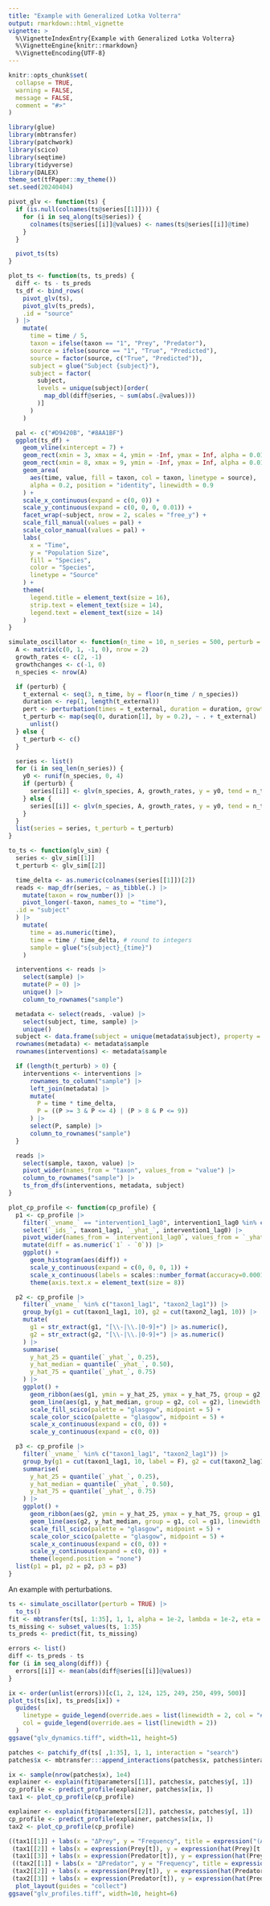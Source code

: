 ```yaml
---
title: "Example with Generalized Lotka Volterra"
output: rmarkdown::html_vignette
vignette: >
  %\VignetteIndexEntry{Example with Generalized Lotka Volterra}
  %\VignetteEngine{knitr::rmarkdown}
  %\VignetteEncoding{UTF-8}
---
```


```r
knitr::opts_chunk$set(
  collapse = TRUE,
  warning = FALSE,
  message = FALSE,
  comment = "#>"
)
```

```r
library(glue)
library(mbtransfer)
library(patchwork)
library(scico)
library(seqtime)
library(tidyverse)
library(DALEX)
theme_set(tfPaper::my_theme())
set.seed(20240404)
```

```r
pivot_glv <- function(ts) {
  if (is.null(colnames(ts@series[[1]]))) {
    for (i in seq_along(ts@series)) {
      colnames(ts@series[[i]]@values) <- names(ts@series[[i]]@time)
    }
  }

  pivot_ts(ts)
}

plot_ts <- function(ts, ts_preds) {
  diff <- ts - ts_preds
  ts_df <- bind_rows(
    pivot_glv(ts),
    pivot_glv(ts_preds),
    .id = "source"
  ) |>
    mutate(
      time = time / 5,
      taxon = ifelse(taxon == "1", "Prey", "Predator"),
      source = ifelse(source == "1", "True", "Predicted"),
      source = factor(source, c("True", "Predicted")),
      subject = glue("Subject {subject}"),
      subject = factor(
        subject,
        levels = unique(subject)[order(
          map_dbl(diff@series, ~ sum(abs(.@values)))
        )]
      )
    )

  pal <- c("#D9420B", "#8AA1BF")
  ggplot(ts_df) +
    geom_vline(xintercept = 7) +
    geom_rect(xmin = 3, xmax = 4, ymin = -Inf, ymax = Inf, alpha = 0.01, fill = "#aeaeae") +
    geom_rect(xmin = 8, xmax = 9, ymin = -Inf, ymax = Inf, alpha = 0.01, fill = "#aeaeae") +
    geom_area(
      aes(time, value, fill = taxon, col = taxon, linetype = source),
      alpha = 0.2, position = "identity", linewidth = 0.9
    ) +
    scale_x_continuous(expand = c(0, 0)) +
    scale_y_continuous(expand = c(0, 0, 0, 0.01)) +
    facet_wrap(~subject, nrow = 2, scales = "free_y") +
    scale_fill_manual(values = pal) +
    scale_color_manual(values = pal) +
    labs(
      x = "Time", 
      y = "Population Size", 
      fill = "Species", 
      color = "Species", 
      linetype = "Source"
    ) +
    theme(
      legend.title = element_text(size = 16),
      strip.text = element_text(size = 14),
      legend.text = element_text(size = 14)
    )
}

simulate_oscillator <- function(n_time = 10, n_series = 500, perturb = FALSE) {
  A <- matrix(c(0, 1, -1, 0), nrow = 2)
  growth_rates <- c(2, -1)
  growthchanges <- c(-1, 0)
  n_species <- nrow(A)

  if (perturb) {
    t_external <- seq(3, n_time, by = floor(n_time / n_species))
    duration <- rep(1, length(t_external))
    pert <- perturbation(times = t_external, duration = duration, growthchanges = growthchanges, numberchanges = growthchanges)
    t_perturb <- map(seq(0, duration[1], by = 0.2), ~ . + t_external) |>
      unlist()
  } else {
    t_perturb <- c()
  }

  series <- list()
  for (i in seq_len(n_series)) {
    y0 <- runif(n_species, 0, 4)
    if (perturb) {
      series[[i]] <- glv(n_species, A, growth_rates, y = y0, tend = n_time, tstep = 0.2, perturb = pert)
    } else {
      series[[i]] <- glv(n_species, A, growth_rates, y = y0, tend = n_time, tstep = 0.2)
    }
  }
  list(series = series, t_perturb = t_perturb)
}

to_ts <- function(glv_sim) {
  series <- glv_sim[[1]]
  t_perturb <- glv_sim[[2]]

  time_delta <- as.numeric(colnames(series[[1]])[2])
  reads <- map_dfr(series, ~ as_tibble(.) |>
    mutate(taxon = row_number()) |>
    pivot_longer(-taxon, names_to = "time"),
  .id = "subject"
  ) |>
    mutate(
      time = as.numeric(time),
      time = time / time_delta, # round to integers
      sample = glue("s{subject}_{time}")
    )

  interventions <- reads |>
    select(sample) |>
    mutate(P = 0) |>
    unique() |>
    column_to_rownames("sample")

  metadata <- select(reads, -value) |>
    select(subject, time, sample) |>
    unique()
  subject <- data.frame(subject = unique(metadata$subject), property = 0)
  rownames(metadata) <- metadata$sample
  rownames(interventions) <- metadata$sample

  if (length(t_perturb) > 0) {
    interventions <- interventions |>
      rownames_to_column("sample") |>
      left_join(metadata) |>
      mutate(
        P = time * time_delta,
        P = ((P >= 3 & P <= 4) | (P > 8 & P <= 9))
      ) |>
      select(P, sample) |>
      column_to_rownames("sample")
  }

  reads |>
    select(sample, taxon, value) |>
    pivot_wider(names_from = "taxon", values_from = "value") |>
    column_to_rownames("sample") |>
    ts_from_dfs(interventions, metadata, subject)
}

plot_cp_profile <- function(cp_profile) {
  p1 <- cp_profile |>
    filter(`_vname_` == "intervention1_lag0", intervention1_lag0 %in% c(0, 1)) |>
    select(`_ids_`, taxon1_lag1, `_yhat_`, intervention1_lag0) |>
    pivot_wider(names_from = `intervention1_lag0`, values_from = `_yhat_`) |>
    mutate(diff = as.numeric(`1` - `0`)) |>
    ggplot() +
      geom_histogram(aes(diff)) +
      scale_y_continuous(expand = c(0, 0, 0, 1)) +
      scale_x_continuous(labels = scales::number_format(accuracy=0.0001)) +
      theme(axis.text.x = element_text(size = 8))

  p2 <- cp_profile |>
    filter(`_vname_` %in% c("taxon1_lag1", "taxon2_lag1")) |>
    group_by(g1 = cut(taxon1_lag1, 10), g2 = cut(taxon2_lag1, 10)) |>
    mutate(
      g1 = str_extract(g1, "[\\-|\\.|0-9]+") |> as.numeric(),
      g2 = str_extract(g2, "[\\-|\\.|0-9]+") |> as.numeric()
    ) |>
    summarise(
      y_hat_25 = quantile(`_yhat_`, 0.25),
      y_hat_median = quantile(`_yhat_`, 0.50),
      y_hat_75 = quantile(`_yhat_`, 0.75)
    ) |>
    ggplot() +
      geom_ribbon(aes(g1, ymin = y_hat_25, ymax = y_hat_75, group = g2, fill = g2), alpha = 0.3) +
      geom_line(aes(g1, y_hat_median, group = g2, col = g2), linewidth = 0.5) +
      scale_fill_scico(palette = "glasgow", midpoint = 5) +
      scale_color_scico(palette = "glasgow", midpoint = 5) +
      scale_x_continuous(expand = c(0, 0)) +
      scale_y_continuous(expand = c(0, 0))

  p3 <- cp_profile |>
    filter(`_vname_` %in% c("taxon1_lag1", "taxon2_lag1")) |>
    group_by(g1 = cut(taxon1_lag1, 10, label = F), g2 = cut(taxon2_lag1, 10, label = F)) |>
    summarise(
      y_hat_25 = quantile(`_yhat_`, 0.25),
      y_hat_median = quantile(`_yhat_`, 0.50),
      y_hat_75 = quantile(`_yhat_`, 0.75)
    ) |>
    ggplot() +
      geom_ribbon(aes(g2, ymin = y_hat_25, ymax = y_hat_75, group = g1, fill = g1), alpha = 0.3) +
      geom_line(aes(g2, y_hat_median, group = g1, col = g1), linewidth = 0.5) +
      scale_fill_scico(palette = "glasgow", midpoint = 5) +
      scale_color_scico(palette = "glasgow", midpoint = 5) +
      scale_x_continuous(expand = c(0, 0)) +
      scale_y_continuous(expand = c(0, 0)) +
      theme(legend.position = "none")
  list(p1 = p1, p2 = p2, p3 = p3)
}
```

An example with perturbations.

```r
ts <- simulate_oscillator(perturb = TRUE) |>
  to_ts()
fit <- mbtransfer(ts[, 1:35], 1, 1, alpha = 1e-2, lambda = 1e-2, eta = 0.01, nrounds = 5e3)
ts_missing <- subset_values(ts, 1:35)
ts_preds <- predict(fit, ts_missing)
```

```r
errors <- list()
diff <- ts_preds - ts
for (i in seq_along(diff)) {
  errors[[i]] <- mean(abs(diff@series[[i]]@values))
}

ix <- order(unlist(errors))[c(1, 2, 124, 125, 249, 250, 499, 500)]
plot_ts(ts[ix], ts_preds[ix]) +
  guides(
    linetype = guide_legend(override.aes = list(linewidth = 2, col = "#4c4c4c")),
    col = guide_legend(override.aes = list(linewidth = 2))
  )
ggsave("glv_dynamics.tiff", width=11, height=5)
```

```r
patches <- patchify_df(ts[ ,1:35], 1, 1, interaction = "search")
patches$x <- mbtransfer:::append_interactions(patches$x, patches$interactions)

ix <- sample(nrow(patches$x), 1e4)
explainer <- explain(fit@parameters[[1]], patches$x, patches$y[, 1])
cp_profile <- predict_profile(explainer, patches$x[ix, ])
tax1 <- plot_cp_profile(cp_profile)
```

```r
explainer <- explain(fit@parameters[[2]], patches$x, patches$y[, 1])
cp_profile <- predict_profile(explainer, patches$x[ix, ])
tax2 <- plot_cp_profile(cp_profile)
```

```r
((tax1[[1]] + labs(x = "ΔPrey", y = "Frequency", title = expression("(A)"~ hat(f)[1](..., w[t])))) +
 (tax1[[2]] + labs(x = expression(Prey[t]), y = expression(hat(Prey)[t + 1]), fill = "Quantile (Species not on x-axis)", col = "Quantile (Species not on x-axis)", title = expression("(B)" ~ hat(f)[1](y[t1], ...)))) +
 (tax1[[3]] + labs(x = expression(Predator[t]), y = expression(hat(Prey)[t + 1]), fill =  "Quantile (Species not on x-axis)", col = "Quantile (Species not on x-axis)", title = expression("(C)" ~ hat(f)[1](..., y[t2], ...))))) /
 ((tax2[[1]] + labs(x = "ΔPredator", y = "Frequency", title = expression("(D)"~ hat(f)[2](..., w[t])), fill =  "Quantile (Species not on x-axis)", col = "Quantile (Species not on x-axis)")) +
 (tax2[[2]] + labs(x = expression(Prey[t]), y = expression(hat(Predator)[t + 1]), fill =  "Quantile (Species not on x-axis)", col = "Quantile (Species not on x-axis)", title = expression("(E)" ~ hat(f)[2](y[t1], ...)))) +
 (tax2[[3]] + labs(x = expression(Predator[t]), y = expression(hat(Predator)[t + 1]), fill =  "Quantile (Species not on x-axis)", col = "Quantile (Species not on x-axis)", title = expression("(F)" ~ hat(f)[2](..., y[t2], ...))))) +
  plot_layout(guides = "collect")
ggsave("glv_profiles.tiff", width=10, height=6)
```